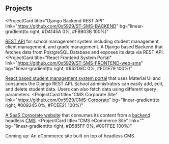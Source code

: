 ## Projects

<ProjectCard
  title="Django Backend REST API"
  link="https://github.com/0x5929/ST-SMS-BACKEND"
  bg="linear-gradient(to right, #D4145A 0%, #FBB03B 100%)"
>
  [REST API](https://0x5929.pythonanywhere.com/auth/login/) for school management system including student management, client management, and grade management. 
  A Django based Backend that fetches data from PostgreSQL Database and exposes its data via REST API. 
</ProjectCard>
<ProjectCard
  title="React Frontend System Portal"
  link="https://github.com/0x5929/ST-SMS-FRONTEND-web-sms"
  bg="linear-gradient(to right, #662D8C 0%, #ED1E79 100%)"
>
  [React based student management system portal](https://meek-cocada-f15c70.netlify.app) that uses Material UI and consumes the Django REST API. 
  School administrators can easily add, edit, and delete student data. Users can also fetch data using different query parameters.
</ProjectCard>
<ProjectCard
  title="CMS Corporate Site"
  link="https://github.com/0x5929/CMS-Corporate"
  bg="linear-gradient(to right, #009245 0%, #FCEE21 100%)"
>
  [A SaaS Corporate website](https://corporate.kevinlovestocode.dev/) that consumes its content from a [backend](https://github.com/0x5929/CMS-Corporate-Sanity) headless [CMS](https://cms-corporate.sanity.studio/). 
</ProjectCard>
<ProjectCard
  title="CMS eCommerce Site"
  link=""
  bg="linear-gradient(to right, #D585FF 0%, #00FFEE 100%)"
>
  Coming up: An eCommerce site built on top of headless CMS.
</ProjectCard>
